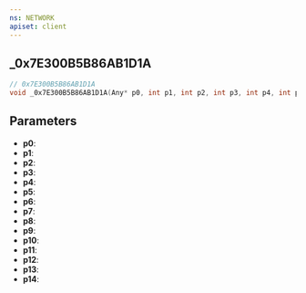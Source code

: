 ```yaml
---
ns: NETWORK
apiset: client
---
```

## _0x7E300B5B86AB1D1A

```c
// 0x7E300B5B86AB1D1A
void _0x7E300B5B86AB1D1A(Any* p0, int p1, int p2, int p3, int p4, int p5, int p6, int p7, int p8, int p9, int p10, int p11, int p12, int p13, int p14);
```


## Parameters
* **p0**:
* **p1**:
* **p2**:
* **p3**:
* **p4**:
* **p5**:
* **p6**:
* **p7**:
* **p8**:
* **p9**:
* **p10**:
* **p11**:
* **p12**:
* **p13**:
* **p14**: